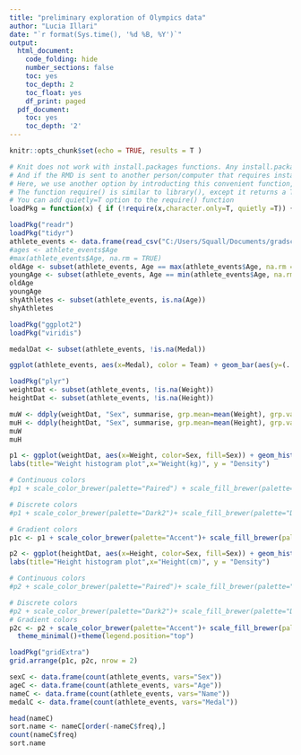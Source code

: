 ```yaml
---
title: "preliminary exploration of Olympics data"
author: "Lucia Illari"
date: "`r format(Sys.time(), '%d %B, %Y')`"
output:
  html_document:
    code_folding: hide
    number_sections: false
    toc: yes
    toc_depth: 2
    toc_float: yes
    df_print: paged
  pdf_document:
    toc: yes
    toc_depth: '2'
---
```


```r
knitr::opts_chunk$set(echo = TRUE, results = T )
```

```r
# Knit does not work with install.packages functions. Any install.packages statements in the RMD file needs to be commented out before knitting. 
# And if the RMD is sent to another person/computer that requires installing the package, the user can remove the commenting and install the package.
# Here, we use another option by introducting this convenient function, we named it loadPkg(), which uses install.packages() and require(). 
# The function require() is similar to library(), except it returns a TRUE/FALSE value.
# You can add quietly=T option to the require() function
loadPkg = function(x) { if (!require(x,character.only=T, quietly =T)) { install.packages(x,dep=T,repos="http://cran.us.r-project.org"); if(!require(x,character.only=T)) stop("Package not found") } }
```

```r
loadPkg("readr")
loadPkg("tidyr")
athlete_events <- data.frame(read_csv("C:/Users/Squall/Documents/gradschool/classes/Spring 2020/DatSci/Project/athlete_events.csv/athlete_events.csv"))
#ages <- athlete_events$Age
#max(athlete_events$Age, na.rm = TRUE)
oldAge <- subset(athlete_events, Age == max(athlete_events$Age, na.rm = TRUE))
youngAge <- subset(athlete_events, Age == min(athlete_events$Age, na.rm = TRUE))
oldAge
youngAge
shyAthletes <- subset(athlete_events, is.na(Age))
shyAthletes

```

```r
loadPkg("ggplot2")
loadPkg("viridis")

medalDat <- subset(athlete_events, !is.na(Medal))

ggplot(athlete_events, aes(x=Medal), color = Team) + geom_bar(aes(y=(..count..)/sum(..count..)))
```

```r
loadPkg("plyr")
weightDat <- subset(athlete_events, !is.na(Weight))
heightDat <- subset(athlete_events, !is.na(Height))

muW <- ddply(weightDat, "Sex", summarise, grp.mean=mean(Weight), grp.variance=var(Weight), grp.standarddev=sd(Weight))
muH <- ddply(heightDat, "Sex", summarise, grp.mean=mean(Height), grp.variance=var(Height), grp.standarddev=sd(Height))
muW
muH
```

```r
p1 <- ggplot(weightDat, aes(x=Weight, color=Sex, fill=Sex)) + geom_histogram(alpha=0.5, binwidth = 5, aes(y=..density..)) + geom_density(alpha=0.6) + geom_vline(data=muW, aes(xintercept=grp.mean, color=Sex), linetype="dashed") +
labs(title="Weight histogram plot",x="Weight(kg)", y = "Density")

# Continuous colors
#p1 + scale_color_brewer(palette="Paired") + scale_fill_brewer(palette="Paired") + theme_classic()+theme(legend.position="top")

# Discrete colors
#p1 + scale_color_brewer(palette="Dark2")+ scale_fill_brewer(palette="Dark2") + theme_minimal()+theme_classic()+theme(legend.position="top")

# Gradient colors
p1c <- p1 + scale_color_brewer(palette="Accent")+ scale_fill_brewer(palette="Accent") + theme_minimal()+theme(legend.position="top")

p2 <- ggplot(heightDat, aes(x=Height, color=Sex, fill=Sex)) + geom_histogram(binwidth = 5, alpha=0.5, aes(y=..density..)) + geom_density(alpha=0.6) + geom_vline(data=muH, aes(xintercept=grp.mean, color=Sex), linetype="dashed") +
labs(title="Height histogram plot",x="Height(cm)", y = "Density")

# Continuous colors
#p2 + scale_color_brewer(palette="Paired")+ scale_fill_brewer(palette="Paired") + theme_classic()+theme(legend.position="top")

# Discrete colors
#p2 + scale_color_brewer(palette="Dark2")+ scale_fill_brewer(palette="Dark2") + theme_minimal()+theme_classic()+theme(legend.position="top")
# Gradient colors
p2c <- p2 + scale_color_brewer(palette="Accent")+ scale_fill_brewer(palette="Accent") + 
  theme_minimal()+theme(legend.position="top")

loadPkg("gridExtra")
grid.arrange(p1c, p2c, nrow = 2)
```

```r
sexC <- data.frame(count(athlete_events, vars="Sex"))
ageC <- data.frame(count(athlete_events, vars="Age"))
nameC <- data.frame(count(athlete_events, vars="Name"))
medalC <- data.frame(count(athlete_events, vars="Medal"))
```

```r
head(nameC)
sort.name <- nameC[order(-nameC$freq),]
count(nameC$freq)
sort.name
```







